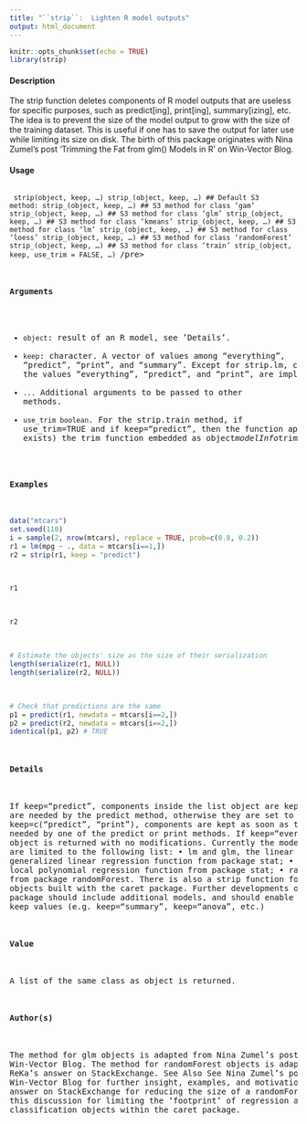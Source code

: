 ```yaml
---
title: "``strip``:  Lighten R model outputs"
output: html_document
---
```


```r
knitr::opts_chunk$set(echo = TRUE)
library(strip)
```

#### Description
The strip function deletes components of R model outputs that are useless for specific purposes, such as predict[ing], print[ing], summary[izing], etc.
The idea is to prevent the size of the model output to grow with the size of the training dataset. This
is useful if one has to save the output for later use while limiting its size on disk.
The birth of this package originates with Nina Zumel’s post ‘Trimming the Fat from glm() Models in R’ on Win-Vector Blog.

#### Usage
<pre><code>
strip(object, keep, ...)
strip_(object, keep, ...)
## Default S3 method:
strip_(object, keep, ...)
## S3 method for class 'gam'
strip_(object, keep, ...)
## S3 method for class 'glm'
strip_(object, keep, ...)
## S3 method for class 'kmeans'
strip_(object, keep, ...)
## S3 method for class 'lm'
strip_(object, keep, ...)
## S3 method for class 'loess'
strip_(object, keep, ...)
## S3 method for class 'randomForest'
strip_(object, keep, ...)
## S3 method for class 'train'
strip_(object, keep, use_trim = FALSE, ...)
</code>/pre>

#### Arguments
* ``object``: result of an R model, see ’Details’.
* ``keep``: character. A vector of values among "everything", "predict", "print", and "summary". Except for strip.lm, currently only the values "everything", "predict", and "print", are implemented.
* ``...`` Additional arguments to be passed to other methods.
* ``use_trim boolean``. For the strip.train method, if use_trim=TRUE and if keep="predict", then the function applied is (if it exists) the trim function embedded as object$modelInfo$trim.

#### Examples
```r
data("mtcars")
set.seed(110)
i = sample(2, nrow(mtcars), replace = TRUE, prob=c(0.8, 0.2))
r1 = lm(mpg ~ ., data = mtcars[i==1,])
r2 = strip(r1, keep = "predict")
```
```r
r1
```


```r
r2
```

```r
# Estimate the objects' size as the size of their serialization
length(serialize(r1, NULL))
length(serialize(r2, NULL))
```

```r
# Check that predictions are the same
p1 = predict(r1, newdata = mtcars[i==2,])
p2 = predict(r2, newdata = mtcars[i==2,])
identical(p1, p2) # TRUE
```

#### Details
If keep="predict", components inside the list object are kept if they are needed by the predict
method, otherwise they are set to NULL. If keep=c("predict", "print"), components are kept as
soon as they are needed by one of the predict or print methods. If keep="everything", object
is returned with no modifications.
Currently the models supported are limited to the following list:
• lm and glm, the linear and generalized linear regression function from package stat;
• loess, the local polynomial regression function from package stat;
• randomForest, from package randomForest.
There is also a strip function for ’train’ objects built with the caret package.
Further developments of the package should include additional models, and should enable additional
keep values (e.g. keep="summary", keep="anova", etc.)

#### Value
A list of the same class as object is returned.

#### Author(s)
The method for glm objects is adapted from Nina Zumel’s post on Win-Vector Blog.
The method for randomForest objects is adapted from ReKa’s answer on StackExchange.
See Also
See Nina Zumel’s post on Win-Vector Blog for further insight, examples, and motivations; ReKa’s
answer on StackExchange for reducing the size of a randomForest object; this discussion for limiting
the ‘footprint’ of regression and classification objects within the caret package.
